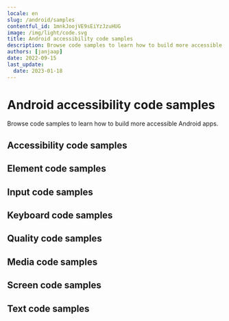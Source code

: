 ```yaml
---
locale: en
slug: /android/samples
contentful_id: 1mnkJoojVE9sEiYzJzuHUG
image: /img/light/code.svg
title: Android accessibility code samples
description: Browse code samples to learn how to build more accessible Android apps.
authors: [janjaap]
date: 2022-09-15
last_update:
  date: 2023-01-18
---
```


# Android accessibility code samples

Browse code samples to learn how to build more accessible Android apps.

## Accessibility code samples

<LinkList title="List of Android Accessibility Code samples" isHighlighted={true}>
  <LinkListItem url="/en/docs/android/samples/accessibility-action" title="Accessibility action" pageTitle="Accessibility action on Android" shortDescription="Accessibility actions provide alternative ways for users of assistive technologies to perform actions."/>
  <LinkListItem url="/en/docs/android/samples/accessibility-announcement" title="Accessibility announcement" pageTitle="Accessibility announcement on Android" shortDescription="Users of assistive technologies should be made aware of important changes in content through accessibility announcements."/>
  <LinkListItem url="/en/docs/android/samples/accessibility-dialog" title="Accessibility dialog" pageTitle="Accessibility dialog on Android" shortDescription="A dialog overlays the screen and offers one or more actions to proceed."/>
  <LinkListItem url="/en/docs/android/samples/accessibility-focus-indicator" title="Accessibility focus indicator" pageTitle="Accessibility focus indicator on Android" shortDescription="Users should know which element has focus when using a keyboard or assistive technology."/>
  <LinkListItem url="/en/docs/android/samples/accessibility-focus" title="Accessibility focus" pageTitle="Accessibility focus on Android" shortDescription="Sometimes you need to programmatically move the accessibility focus to a specific element."/>
  <LinkListItem url="/en/docs/android/samples/accessibility-focusability" title="Accessibility focusability" pageTitle="Accessibility focusability on Android" shortDescription="An element should indicate whether it should be focusable by assistive technologies or not."/>
  <LinkListItem url="/en/docs/android/samples/accessibility-group" title="Accessibility group" pageTitle="Accessibility group on Android" shortDescription="It is easier and quicker for users of assistive technologies to interact with grouped elements."/>
  <LinkListItem url="/en/docs/android/samples/accessibility-hint" title="Accessibility hint" pageTitle="Accessibility hint on Android" shortDescription="An accessibility hint helps users to understand what will happen after performing an action."/>
  <LinkListItem url="/en/docs/android/samples/accessibility-label" title="Accessibility label" pageTitle="Accessibility label on Android" shortDescription="An accessibility label helps users of assistive technologies to identify elements on the screen."/>
  <LinkListItem url="/en/docs/android/samples/accessibility-language" title="Accessibility language" pageTitle="Accessibility language on Android" shortDescription="When content is written in multiple languages, foreign words should ideally be indicated in their respective language."/>
  <LinkListItem url="/en/docs/android/samples/accessibility-link" title="Accessibility link" pageTitle="Accessibility link on Android" shortDescription="Links should be accessible for users of assistive technologies."/>
  <LinkListItem url="/en/docs/android/samples/accessibility-live-region" title="Accessibility live region" pageTitle="Accessibility live region on Android" shortDescription="A live region allows users of assistive technologies to receive updates whenever important information on the screen changes."/>
  <LinkListItem url="/en/docs/android/samples/accessibility-modal" title="Accessibility modal" pageTitle="Accessibility modal on Android" shortDescription="A modal overlays the screen with additional content."/>
  <LinkListItem url="/en/docs/android/samples/accessibility-name" title="Accessibility name" pageTitle="Accessibility name on Android" shortDescription="The accessibility name indicates the name used for interface elements by assistive technologies."/>
  <LinkListItem url="/en/docs/android/samples/accessibility-order" title="Accessibility order" pageTitle="Accessibility order on Android" shortDescription="Assistive technologies try to determine a logical accessibility order based on the placement and properties of the elements on the screen."/>
  <LinkListItem url="/en/docs/android/samples/accessibility-role" title="Accessibility role" pageTitle="Accessibility role on Android" shortDescription="An accessibility role helps users of assistive technologies to understand the purpose of elements on the screen."/>
  <LinkListItem url="/en/docs/android/samples/accessibility-state" title="Accessibility state" pageTitle="Accessibility state on Android" shortDescription="An accessibility state helps users of assistive technologies to understand the state of elements on the screen."/>
  <LinkListItem url="/en/docs/android/samples/accessibility-value" title="Accessibility value" pageTitle="Accessibility value on Android" shortDescription="An accessibility value helps users of assistive technologies to understand the value of elements on the screen."/>
</LinkList>

## Element code samples

<LinkList title="List of Android Element Code samples" isHighlighted={true}>
  <LinkListItem url="/en/docs/android/samples/element-focus-change" title="Element focus change" pageTitle="Element focus change on Android" shortDescription="Whenever an element receives focus, it should not automatically trigger an event which changes context."/>
  <LinkListItem url="/en/docs/android/samples/element-identification" title="Element identification" pageTitle="Element identification on Android" shortDescription="Functionality that is repeated on multiple screens should use consistent identification."/>
  <LinkListItem url="/en/docs/android/samples/element-position" title="Element position" pageTitle="Element position on Android" shortDescription="Components that are repeated on multiple screens should have a consistent position."/>
</LinkList>

## Input code samples

<LinkList title="List of Android Input Code samples" isHighlighted={true}>
  <LinkListItem url="/en/docs/android/samples/input-cancellation" title="Input cancellation" pageTitle="Input cancellation on Android" shortDescription="Users should be able to cancel accidental interaction."/>
  <LinkListItem url="/en/docs/android/samples/input-content-type" title="Input content type" pageTitle="Input content type on Android" shortDescription="Setting the content type for input fields helps user entering data."/>
  <LinkListItem url="/en/docs/android/samples/input-errors" title="Input errors" pageTitle="Input errors on Android" shortDescription="Users should be notified when they make input errors."/>
  <LinkListItem url="/en/docs/android/samples/input-gestures" title="Input gestures" pageTitle="Input gestures on Android" shortDescription="Gesture activated functionality should also be available without the use of gestures."/>
  <LinkListItem url="/en/docs/android/samples/input-instructions" title="Input instructions" pageTitle="Input instructions on Android" shortDescription="When a label might not describe the requested input sufficiently, you should add additional instructions."/>
  <LinkListItem url="/en/docs/android/samples/input-keyboard-type" title="Input keyboard type" pageTitle="Input keyboard type on Android" shortDescription="Setting the keyboard type for input fields helps user entering data."/>
  <LinkListItem url="/en/docs/android/samples/input-label" title="Input label" pageTitle="Input label on Android" shortDescription="Input fields should have labels so that users know what input data is expected."/>
  <LinkListItem url="/en/docs/android/samples/input-motion" title="Input motion" pageTitle="Input motion on Android" shortDescription="Provide an alternative way for actions activated by motion, to allow everyone to use the functionality."/>
  <LinkListItem url="/en/docs/android/samples/input-predictable" title="Input predictable" pageTitle="Input predictable on Android" shortDescription="Whenever a user provides input, there should be no change of context."/>
</LinkList>

## Keyboard code samples

<LinkList title="List of Android Keyboard Code samples" isHighlighted={true}>
  <LinkListItem url="/en/docs/android/samples/keyboard-order" title="Keyboard order" pageTitle="Keyboard order on Android" shortDescription="By adjusting the keyboard order, you can provide a great experience for users that control their device using a hardware keyboard."/>
  <LinkListItem url="/en/docs/android/samples/keyboard-shortcuts" title="Keyboard shortcuts" pageTitle="Keyboard shortcuts on Android" shortDescription="Most people operate their smartphones with touch, but some people use an external keyboard."/>
</LinkList>

## Quality code samples

<LinkList title="List of Android Quality Code samples" isHighlighted={true}>
  <LinkListItem url="/en/docs/android/samples/linting" title="Linting" pageTitle="Linting on Android" shortDescription="Linting is the process of running a tool which analyzes your code for potential errors."/>
</LinkList>

## Media code samples

<LinkList title="List of Android Media Code samples" isHighlighted={true}>
  <LinkListItem url="/en/docs/android/samples/audio-control" title="Audio control" pageTitle="Audio control on Android" shortDescription="Users should be able to control audio whenever it plays automatically."/>
  <LinkListItem url="/en/docs/android/samples/audio-description" title="Audio description" pageTitle="Audio description on Android" shortDescription="Videos should include audio description when important visual details are shown which you cannot hear."/>
  <LinkListItem url="/en/docs/android/samples/live-captions" title="Live captions" pageTitle="Live captions on Android" shortDescription="Captions should be provided in real-time to enable users to understand what is being said in live videos."/>
  <LinkListItem url="/en/docs/android/samples/captions" title="Captions" pageTitle="Captions on Android" shortDescription="Captions should be provided to enable users to understand what is being said in videos."/>
  <LinkListItem url="/en/docs/android/samples/transcript" title="Transcript" pageTitle="Transcript on Android" shortDescription="Videos should contain a transcript to allow users to read what is shown in media, such as a video or podcast."/>
</LinkList>

## Screen code samples

<LinkList title="List of Android Screen Code samples" isHighlighted={true}>
  <LinkListItem url="/en/docs/android/samples/reduced-animations" title="Reduced animations" pageTitle="Reduced animations on Android" shortDescription="Content which conveys a sense of motion can be a barrier for users."/>
  <LinkListItem url="/en/docs/android/samples/contrast" title="Contrast" pageTitle="Contrast on Android" shortDescription="Apps should provide enough contrast between text and its background so that it can be read by people with moderately low vision."/>
  <LinkListItem url="/en/docs/android/samples/dark-mode" title="Dark mode" pageTitle="Dark mode on Android" shortDescription="Dark mode darkens background colours and provides a more comfortable viewing experience in low light."/>
  <LinkListItem url="/en/docs/android/samples/frequent-flashes" title="Frequent flashes" pageTitle="Frequent flashes on Android" shortDescription="Rapidly flashing images or views can cause seizures for some users."/>
  <LinkListItem url="/en/docs/android/samples/descriptive-headers" title="Descriptive headers" pageTitle="Descriptive headers on Android" shortDescription="Screens should have descriptive headers, this helps users find specific content and orient themselves within your app."/>
  <LinkListItem url="/en/docs/android/samples/descriptive-labels" title="Descriptive labels" pageTitle="Descriptive labels on Android" shortDescription="Screens should have descriptive labels, these help users recognize which purpose controls have."/>
  <LinkListItem url="/en/docs/android/samples/screen-orientation" title="Screen orientation" pageTitle="Screen orientation on Android" shortDescription="Apps should adapt to the preferred display orientation of the user."/>
  <LinkListItem url="/en/docs/android/samples/reflow" title="Reflow" pageTitle="Reflow on Android" shortDescription="Content on the screen should reflow based on the users' preferences."/>
  <LinkListItem url="/en/docs/android/samples/search-functionality" title="Search functionality" pageTitle="Search functionality on Android" shortDescription="Users might have difficulty finding a specific screen."/>
  <LinkListItem url="/en/docs/android/samples/skip-content" title="Skip content" pageTitle="Skip content on Android" shortDescription="It can be helpful for users to skip repeated blocks of content."/>
  <LinkListItem url="/en/docs/android/samples/adjustable-timing" title="Adjustable timing" pageTitle="Adjustable timing on Android" shortDescription="Everyone, including people with disabilities, should have adequate time to interact with your app."/>
  <LinkListItem url="/en/docs/android/samples/screen-title" title="Screen title" pageTitle="Screen title on Android" shortDescription="Each screen should have a descriptive title, which helps users with identifying the screen."/>
</LinkList>

## Text code samples

<LinkList title="List of Android Text Code samples" isHighlighted={true}>
  <LinkListItem url="/en/docs/android/samples/bold-text" title="Bold text" pageTitle="Bold text on Android" shortDescription="Apps should use bold text when users have indicated this as a preference in the system settings."/>
  <LinkListItem url="/en/docs/android/samples/text-element" title="Text element" pageTitle="Text element on Android" shortDescription="Always use text elements to display text, unless this is not possible due to styling, such as text logo's."/>
  <LinkListItem url="/en/docs/android/samples/localization" title="Localization" pageTitle="Localization on Android" shortDescription="Assistive technologies, such as the screen reader, use the locale for the pronunciation of utterances."/>
  <LinkListItem url="/en/docs/android/samples/scale-text" title="Scale text" pageTitle="Scale text on Android" shortDescription="Apps should scale text to the size specified by users in the system settings."/>
  <LinkListItem url="/en/docs/android/samples/text-spacing" title="Text spacing" pageTitle="Text spacing on Android" shortDescription="Content should adapt to increased spacing between lines, words, letters, and paragraphs."/>
  <LinkListItem url="/en/docs/android/samples/text-truncation" title="Text truncation" pageTitle="Text truncation on Android" shortDescription="Text should never get truncated in your app, even when users have enlarged their font size."/>
</LinkList>

